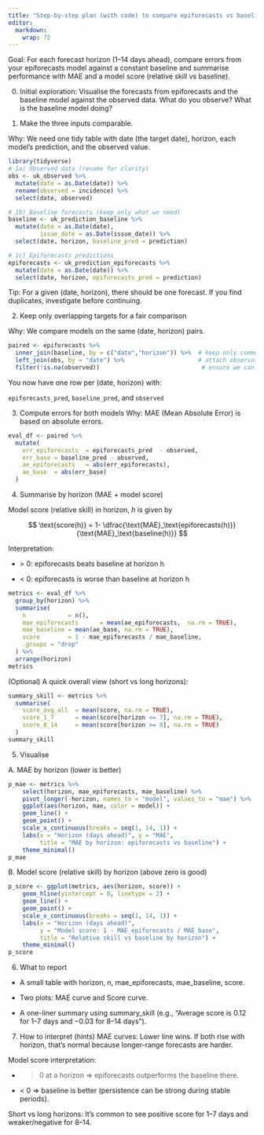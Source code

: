 ```yaml
---
title: "Step-by-step plan (with code) to compare epiforecasts vs baseline against observed"
editor: 
  markdown: 
    wrap: 72
---
```


Goal: For each forecast horizon (1–14 days ahead), compare errors from your epiforecasts model against a constant baseline and summarise performance with MAE and a model score (relative skill vs baseline).

0) Initial exploration: Visualise the forecasts from epiforecasts and the baseline model against the observed data. What do you observe? What is the baseline model doing? 

1)  Make the three inputs comparable.

Why: We need one tidy table with date (the target date), horizon, each model’s prediction, and the observed value.

```r
library(tidyverse)
# 1a) Observed data (rename for clarity)
obs <- uk_observed %>%
  mutate(date = as.Date(date)) %>%
  rename(observed = incidence) %>%
  select(date, observed)

# 1b) Baseline forecasts (keep only what we need)
baseline <- uk_prediction_baseline %>%
  mutate(date = as.Date(date),
         issue_date = as.Date(issue_date)) %>%
  select(date, horizon, baseline_pred = prediction)

# 1c) Epiforecasts predictions
epiforecasts <- uk_prediction_epiforecasts %>%
  mutate(date = as.Date(date)) %>%
  select(date, horizon, epiforecasts_pred = prediction)
```

Tip: For a given (date, horizon), there should be one forecast. If you find duplicates, investigate before continuing.

2)  Keep only overlapping targets for a fair comparison

Why: We compare models on the same (date, horizon) pairs.

```r
paired <- epiforecasts %>%
  inner_join(baseline, by = c("date","horizon")) %>%  # keep only common targets
  left_join(obs, by = "date") %>%                     # attach observations
  filter(!is.na(observed))                             # ensure we can evaluate
```

You now have one row per (date, horizon) with:

`epiforecasts_pred`, `baseline_pred`, and `observed`

3)  Compute errors for both models Why: MAE (Mean Absolute Error) is based on absolute errors.

```r
eval_df <- paired %>%
  mutate(
    err_epiforecasts  = epiforecasts_pred  - observed,
    err_base = baseline_pred - observed,
    ae_epiforecasts   = abs(err_epiforecasts),
    ae_base  = abs(err_base)
  )
```

4)  Summarise by horizon (MAE + model score)

Model score (relative skill) in horizon, $h$ is given by

$$
\text{score(h)} = 1- \dfrac{\text{MAE}_\text{epiforecasts(h)}}{\text{MAE}_\text{baseline(h)}}
$$

Interpretation:

- \> 0: epiforecasts beats baseline at horizon h

- < 0: epiforecasts is worse than baseline at horizon h

```r
metrics <- eval_df %>%
  group_by(horizon) %>%
  summarise(
    n            = n(),
    mae_epiforecasts      = mean(ae_epiforecasts,  na.rm = TRUE),
    mae_baseline = mean(ae_base, na.rm = TRUE),
    score        = 1 - mae_epiforecasts / mae_baseline,
    .groups = "drop"
  ) %>%
  arrange(horizon)
metrics
```

(Optional) A quick overall view (short vs long horizons):

```r
summary_skill <- metrics %>%
  summarise(
    score_avg_all  = mean(score, na.rm = TRUE),
    score_1_7      = mean(score[horizon <= 7], na.rm = TRUE),
    score_8_14     = mean(score[horizon >= 8], na.rm = TRUE)
  )
summary_skill
```

5)  Visualise 

A. MAE by horizon (lower is better)

```r
p_mae <- metrics %>%
    select(horizon, mae_epiforecasts, mae_baseline) %>%
    pivot_longer(-horizon, names_to = "model", values_to = "mae") %>%
    ggplot(aes(horizon, mae, color = model)) +
    geom_line() +
    geom_point() +
    scale_x_continuous(breaks = seq(1, 14, 1)) +
    labs(x = "Horizon (days ahead)", y = "MAE",
         title = "MAE by horizon: epiforecasts vs baseline") +
    theme_minimal()
p_mae
```

B. Model score (relative skill) by horizon (above zero is good)

```r
p_score <- ggplot(metrics, aes(horizon, score)) +
    geom_hline(yintercept = 0, linetype = 2) +
    geom_line() +
    geom_point() +
    scale_x_continuous(breaks = seq(1, 14, 1)) +
    labs(x = "Horizon (days ahead)",
         y = "Model score: 1 - MAE_epiforecasts / MAE_base",
         title = "Relative skill vs baseline by horizon") +
    theme_minimal()
p_score
```

6)  What to report

- A small table with horizon, n, mae_epiforecasts, mae_baseline, score.

- Two plots: MAE curve and Score curve.

- A one-liner summary using summary_skill (e.g., “Average score is 0.12
for 1–7 days and −0.03 for 8–14 days”).

7)  How to interpret (hints) MAE curves: Lower line wins. If both rise with horizon, that’s normal because longer-range forecasts are harder.

Model score interpretation:

- > 0 at a horizon ⇒ epiforecasts outperforms the baseline there.

- < 0 ⇒ baseline is better (persistence can be strong during stable periods).

Short vs long horizons: It’s common to see positive score for 1–7 days
and weaker/negative for 8–14.
